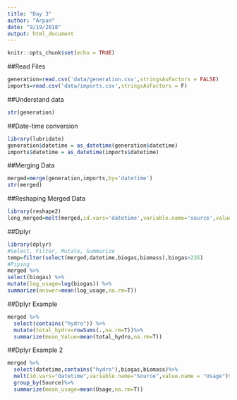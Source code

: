```yaml
---
title: "Day 3"
author: "Arpan"
date: "9/19/2018"
output: html_document
---
```


```r
knitr::opts_chunk$set(echo = TRUE)
```

##Read Files
```r
generation=read.csv('data/generation.csv',stringsAsFactors = FALSE)
imports=read.csv('data/imports.csv',stringsAsFactors = F)
```

##Understand data
```r
str(generation)
```

##Date-time conversion
```r
library(lubridate)
generation$datetime = as_datetime(generation$datetime)
imports$datetime = as_datetime(imports$datetime)
```
##Merging Data
```r
merged=merge(generation,imports,by='datetime')
str(merged)

```

##Reshaping Merged Data
```r
library(reshape2)
long_merged=melt(merged,id.vars='datetime',variable.name='source',value.name='Usage')
```



##Dplyr
```r
library(dplyr)
#Select, Filter, Mutate, Summarize
temp=filter(select(merged,datetime,biogas,biomass),biogas>235)
#Piping
merged %>%
select(biogas) %>%
mutate(log_usage=log(biogas)) %>%
summarize(answer=mean(log_usage,na.rm=T))  

```
##Dplyr Example
```r
merged %>%
  select(contains("hydro")) %>%
  mutate(total_hydro=rowSums(.,na.rm=T))%>%
  summarize(mean_Value=mean(total_hydro,na.rm=T))

```
##Dplyr Example 2
```r
merged %>%
  select(datetime,contains("hydro"),biogas,biomass)%>%
  melt(id.vars="datetime",variable.name="Source",value.name = "Usage")%>%
  group_by(Source)%>%
  summarize(mean_usage=mean(Usage,na.rm=T))
```








